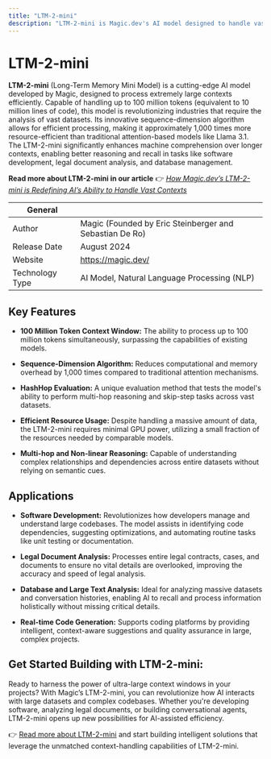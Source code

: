 ```yaml
---
title: "LTM-2-mini"
description: "LTM-2-mini is Magic.dev's AI model designed to handle vast contexts efficiently, processing up to 100 million tokens. It's 1,000x more resource-efficient than traditional models, transforming large-scale data analysis."
---
```


# LTM-2-mini
**LTM-2-mini** (Long-Term Memory Mini Model) is a cutting-edge AI model developed by Magic, designed to process extremely large contexts efficiently. Capable of handling up to 100 million tokens (equivalent to 10 million lines of code), this model is revolutionizing industries that require the analysis of vast datasets. Its innovative sequence-dimension algorithm allows for efficient processing, making it approximately 1,000 times more resource-efficient than traditional attention-based models like Llama 3.1. The LTM-2-mini significantly enhances machine comprehension over longer contexts, enabling better reasoning and recall in tasks like software development, legal document analysis, and database management.

**Read more about LTM-2-mini in our article** 👉 [*How Magic.dev’s LTM-2-mini is Redefining AI’s Ability to Handle Vast Contexts*](https://lablab.ai/blog/how-magicdevs-ltm-2-mini-is-redefining-ais-ability-to-handle-vast-contexts)

| General  |  |
| --- | --- |
| Author | Magic (Founded by Eric Steinberger and Sebastian De Ro) |
| Release Date | August 2024  |
| Website | https://magic.dev/  |
| Technology Type | AI Model, Natural Language Processing (NLP) |


## Key Features
- **100 Million Token Context Window:** The ability to process up to 100 million tokens simultaneously, surpassing the capabilities of existing models.

- **Sequence-Dimension Algorithm:** Reduces computational and memory overhead by 1,000 times compared to traditional attention mechanisms.

- **HashHop Evaluation:** A unique evaluation method that tests the model's ability to perform multi-hop reasoning and skip-step tasks across vast datasets.

- **Efficient Resource Usage:** Despite handling a massive amount of data, the LTM-2-mini requires minimal GPU power, utilizing a small fraction of the resources needed by comparable models.

- **Multi-hop and Non-linear Reasoning:** Capable of understanding complex relationships and dependencies across entire datasets without relying on semantic cues.


## Applications

- **Software Development:** Revolutionizes how developers manage and understand large codebases. The model assists in identifying code dependencies, suggesting optimizations, and automating routine tasks like unit testing or documentation.

- **Legal Document Analysis:** Processes entire legal contracts, cases, and documents to ensure no vital details are overlooked, improving the accuracy and speed of legal analysis.

- **Database and Large Text Analysis:** Ideal for analyzing massive datasets and conversation histories, enabling AI to recall and process information holistically without missing critical details.

- **Real-time Code Generation:** Supports coding platforms by providing intelligent, context-aware suggestions and quality assurance in large, complex projects.


## Get Started Building with LTM-2-mini:
Ready to harness the power of ultra-large context windows in your projects? With Magic’s LTM-2-mini, you can revolutionize how AI interacts with large datasets and complex codebases. Whether you're developing software, analyzing legal documents, or building conversational agents, LTM-2-mini opens up new possibilities for AI-assisted efficiency.

👉 [Read more about LTM-2-mini](https://magic.dev/blog/100m-token-context-windows) and start building intelligent solutions that leverage the unmatched context-handling capabilities of LTM-2-mini.



